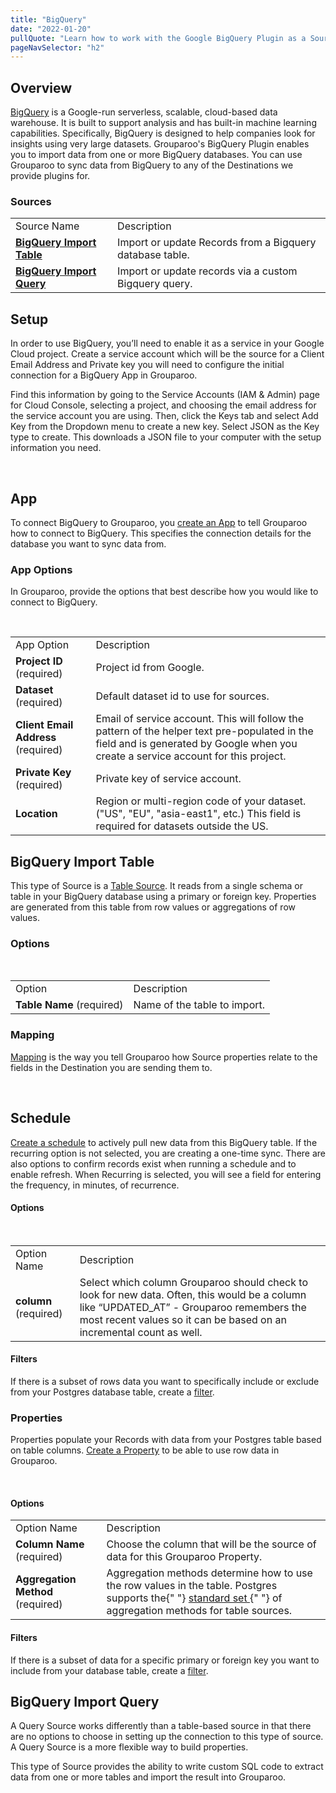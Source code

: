 ```yaml
---
title: "BigQuery"
date: "2022-01-20"
pullQuote: "Learn how to work with the Google BigQuery Plugin as a Source. Grouparoo then helps connect your BigQuery data to your business tools."
pageNavSelector: "h2"
---
```


<PluginDocsLinks plugin="BigQuery" />

## Overview

[BigQuery](https://cloud.google.com/bigquery) is a Google-run serverless, scalable, cloud-based data warehouse. It is built to support analysis and has built-in machine learning capabilities. Specifically, BigQuery is designed to help companies look for insights using very large datasets. Grouparoo's BigQuery Plugin enables you to import data from one or more BigQuery databases. You can use Grouparoo to sync data from BigQuery to any of the Destinations we provide plugins for.

### Sources

<table className="docTable">
  <tablebody>
    <tr>
      <td>Source Name</td>
      <td>Description</td>
    </tr>
    <tr>
      <td>
        <a href="#bigquery-import-table">
          <strong>BigQuery Import Table</strong>
        </a>
      </td>
      <td>Import or update Records from a Bigquery database table.</td>
    </tr>
    <tr>
      <td>
        <a href="#bigquery-import-query">
          <strong>BigQuery Import Query</strong>
        </a>
      </td>
      <td>Import or update records via a custom Bigquery query.</td>
    </tr>
  </tablebody>
</table>

## Setup

In order to use BigQuery, you’ll need to enable it as a service in your Google Cloud project. Create a service account which will be the source for a Client Email Address and Private key you will need to configure the initial connection for a BigQuery App in Grouparoo.

Find this information by going to the Service Accounts (IAM & Admin) page for Cloud Console, selecting a project, and choosing the email address for the service account you are using. Then, click the Keys tab and select Add Key from the Dropdown menu to create a new key. Select JSON as the Key type to create. This downloads a JSON file to your computer with the setup information you need.

<ImageInBrowserFrame
  src="/images/docs/integrations/bigquery/setup/setup-1.png"
  alt="BigQuery Setup"
  width={733}
  height={414}
/>
<br />

## App

To connect BigQuery to Grouparoo, you [create an App](https://www.grouparoo.com/docs/config/apps) to tell Grouparoo how to connect to BigQuery. This specifies the connection details for the database you want to sync data from.

### App Options

In Grouparoo, provide the options that best describe how you would like to connect to BigQuery.

<ImageInBrowserFrame
  src="/images/docs/integrations/bigquery/app/options.png"
  alt="BigQuery App Options"
  width={733}
  height={499}
/>
<br />

<table className="docTable">
  <tablebody>
    <tr>
      <td>App Option</td>
      <td>Description</td>
    </tr>
    <tr>
      <td>
        <strong>Project ID </strong>(required)
      </td>
      <td>Project id from Google.</td>
    </tr>
    <tr>
      <td>
        <strong>Dataset</strong> (required)
      </td>
      <td>Default dataset id to use for sources.</td>
    </tr>
    <tr>
      <td>
        <strong>Client Email Address</strong> (required)
      </td>
      <td>
        Email of service account. This will follow the pattern of the helper
        text pre-populated in the field and is generated by Google when you
        create a service account for this project.
      </td>
    </tr>
    <tr>
      <td>
        <strong>Private Key </strong>(required)
      </td>
      <td>Private key of service account.</td>
    </tr>
    <tr>
      <td>
        <strong>Location</strong>
      </td>
      <td>
        Region or multi-region code of your dataset. ("US", "EU", "asia-east1",
        etc.) This field is required for datasets outside the US.
      </td>
    </tr>
  </tablebody>
</table>

## BigQuery Import Table

This type of Source is a [Table Source](https://www.grouparoo.com/docs/getting-started/product-concepts#table-source). It reads from a single schema or table in your BigQuery database using a primary or foreign key. Properties are generated from this table from row values or aggregations of row values.

### Options

<ImageInBrowserFrame
  src="/images/docs/integrations/bigquery/import-table/options.png"
  alt="BigQuery Import Table Options"
  width={733}
  height={100}
/>
<br />

<table className="docTable">
  <tablebody>
    <tr>
      <td>Option</td>
      <td>Description</td>
    </tr>
    <tr>
      <td>
        <strong>Table Name</strong> (required)
      </td>
      <td>Name of the table to import.</td>
    </tr>
  </tablebody>
</table>

### Mapping

[Mapping](https://www.grouparoo.com/docs/getting-started/product-concepts#mapping) is the way you tell Grouparoo how Source properties relate to the fields in the Destination you are sending them to.

<ImageInBrowserFrame
  src="/images/docs/integrations/bigquery/import-table/mapping.png"
  alt="BigQuery Import Table Mapping"
  width={733}
  height={148}
/>
<br />

## Schedule

[Create a schedule](https://www.grouparoo.com/docs/config/sources#step-4-add-a-schedule) to actively pull new data from this BigQuery table. If the recurring option is not selected, you are creating a one-time sync. There are also options to confirm records exist when running a schedule and to enable refresh. When Recurring is selected, you will see a field for entering the frequency, in minutes, of recurrence.

#### Options

<ImageInBrowserFrame
  src="/images/docs/integrations/bigquery/import-table/schedule.png"
  alt="BigQuery Import Table Schedule"
  width={733}
  height={507}
/>
<br />

<table className="docTable">
  <tablebody>
    <tr>
      <td>Option Name</td>
      <td>Description</td>
    </tr>
    <tr>
      <td>
        <strong>column</strong> (required)
      </td>
      <td>
        Select which column Grouparoo should check to look for new data. Often,
        this would be a column like “UPDATED_AT” - Grouparoo remembers the most
        recent values so it can be based on an incremental count as well.
      </td>
    </tr>
  </tablebody>
</table>

#### Filters

If there is a subset of rows data you want to specifically include or exclude from your Postgres database table, create a [filter](https://www.grouparoo.com/docs/getting-started/product-concepts#filter).

### Properties

Properties populate your Records with data from your Postgres table based on table columns. [Create a Property](https://www.grouparoo.com/docs/config/properties) to be able to use row data in Grouparoo.

<ImageInBrowserFrame
  src="/images/docs/integrations/bigquery/import-table/property-options.png"
  alt="BigQuery Import Table Property Options"
  width={733}
  height={396}
/>
<br />

#### Options

<table className="docTable">
  <tablebody>
    <tr>
      <td>Option Name</td>
      <td>Description</td>
    </tr>
    <tr>
      <td>
        <strong>Column Name</strong> (required)
      </td>
      <td>
        Choose the column that will be the source of data for this Grouparoo
        Property.
      </td>
    </tr>
    <tr>
      <td>
        <strong>Aggregation Method</strong> (required)
      </td>
      <td>
        Aggregation methods determine how to use the row values in the table.
        Postgres supports the{" "}
        <a href="https://www.grouparoo.com/docs/config/code-config/properties#aggregation-method-and-filters">
          standard set
        </a>{" "}
        of aggregation methods for table sources.
      </td>
    </tr>
  </tablebody>
</table>

#### Filters

If there is a subset of data for a specific primary or foreign key you want to include from your database table, create a [filter](https://www.grouparoo.com/docs/getting-started/product-concepts#filter).

## BigQuery Import Query

A Query Source works differently than a table-based source in that there are no options to choose in setting up the connection to this type of source. A Query Source is a more flexible way to build properties.

This type of Source provides the ability to write custom SQL code to extract data from one or more tables and import the result into Grouparoo.

<PluginDocsIntegrationNotes plugin="BigQuery" />
